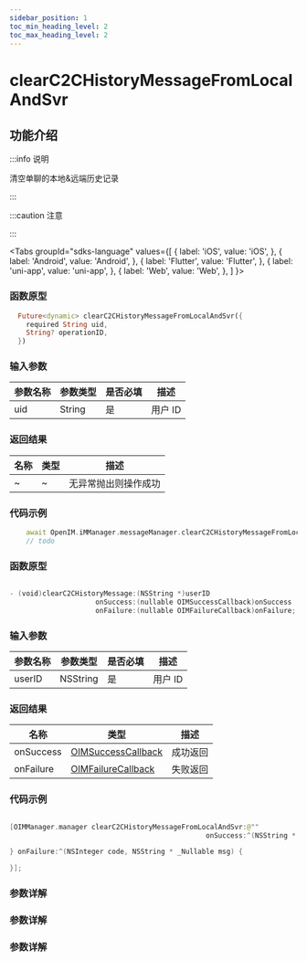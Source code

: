 ```yaml
---
sidebar_position: 1
toc_min_heading_level: 2
toc_max_heading_level: 2
---
```


# clearC2CHistoryMessageFromLocalAndSvr

## 功能介绍

:::info 说明

清空单聊的本地&远端历史记录

:::

:::caution 注意

:::

<Tabs
groupId="sdks-language"
values={[
{ label: 'iOS', value: 'iOS', },
{ label: 'Android', value: 'Android', },
{ label: 'Flutter', value: 'Flutter', },
{ label: 'uni-app', value: 'uni-app', },
{ label: 'Web', value: 'Web', },
]
}>

<TabItem value="Flutter">

### 函数原型

```dart showLineNumbers
  Future<dynamic> clearC2CHistoryMessageFromLocalAndSvr({
    required String uid,
    String? operationID,
  })
```

### 输入参数

| 参数名称 | 参数类型 | 是否必填 | 描述    |
| -------- | -------- | -------- | ------- |
| uid   | String | 是       | 用户 ID |

### 返回结果

| 名称      | 类型                                                   | 描述     |
| --------- | ------------------------------------------------------ | -------- |
| ~ | ~ | 无异常抛出则操作成功 |

### 代码示例

```dart showLineNumbers
    await OpenIM.iMManager.messageManager.clearC2CHistoryMessageFromLocalAndSvr(uid: 'uid');
    // todo
```

</TabItem>

<TabItem value="iOS">

### 函数原型

```swift showLineNumbers

- (void)clearC2CHistoryMessage:(NSString *)userID
                     onSuccess:(nullable OIMSuccessCallback)onSuccess
                     onFailure:(nullable OIMFailureCallback)onFailure;

```

### 输入参数

| 参数名称 | 参数类型 | 是否必填 | 描述    |
| -------- | -------- | -------- | ------- |
| userID   | NSString | 是       | 用户 ID |

### 返回结果

| 名称      | 类型                                                   | 描述     |
| --------- | ------------------------------------------------------ | -------- |
| onSuccess | [OIMSuccessCallback](docs/sdks/Callback/onSuccess.mdx) | 成功返回 |
| onFailure | [OIMFailureCallback](docs/sdks/Callback/onError.mdx)   | 失败返回 |

### 代码示例

```swift showLineNumbers

[OIMManager.manager clearC2CHistoryMessageFromLocalAndSvr:@""
                                                onSuccess:^(NSString * _Nullable data) {

} onFailure:^(NSInteger code, NSString * _Nullable msg) {

}];

```

</TabItem>

<TabItem value="Android">

### 参数详解

</TabItem>

<TabItem value="Web">

### 参数详解

</TabItem>

<TabItem value="uni-app">

### 参数详解

</TabItem>

</Tabs>
